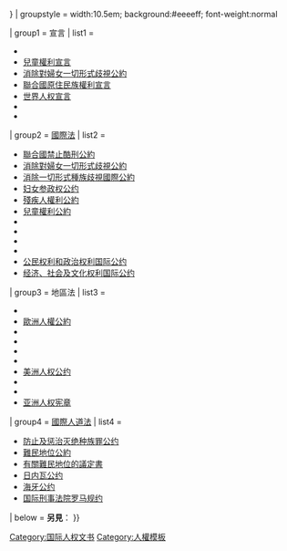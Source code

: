 {{Navbox
| name       = 國際人權文書
| title      = {{{title|[[國際人權文書]]}}}
| listclass  = hlist
| navbar     = {{{navbar|}}}
| state      = {{{state<includeonly>|autocollapse</includeonly>}}}
| border     = {{{border|{{{1|}}}}}}
| groupstyle = width:10.5em; background:#eeeeff; font-weight:normal

| group1 = 宣言
| list1  = 
* {{tsl|en|Cairo Declaration on Human Rights in Islam|開羅伊斯蘭人權宣言}}
* [[兒童權利宣言]]
* [[消除對婦女一切形式歧視公約]]
* [[聯合國原住民族權利宣言]]
* [[世界人权宣言]]
* {{tsl|en|American Declaration of the Rights and Duties of Man|美洲人類權利及義務宣言}}
* {{tsl|en|Paris Principles|巴黎原則}} 

| group2 = [[國際人權法|國際法]]
| list2  = 
* [[聯合國禁止酷刑公約]]
* [[消除對婦女一切形式歧視公約]]
* [[消除一切形式種族歧視國際公約]]
* [[妇女参政权公约]]
* [[殘疾人權利公約]]
* [[兒童權利公約]]
* {{tsl|en|United Nations Convention on the Protection of the Rights of All Migrant Workers and Members of Their Families||United Nations Convention on the Protection of the Rights of All Migrant Workers and Members of Their Families}}
* {{tsl|en|International Convention on the Suppression and Punishment of the Crime of Apartheid||International Convention on the Suppression and Punishment of the Crime of Apartheid}}
* {{tsl|en|International Convention for the Protection of All Persons from Enforced Disappearance||International Convention for the Protection of All Persons from Enforced Disappearance}}
* {{tsl|en|Indigenous and Tribal Peoples Convention, 1989||Indigenous and Tribal Peoples Convention, 1989}}
* [[公民权利和政治权利国际公约]]
* [[经济、社会及文化权利国际公约]] 

| group3 = 地區法
| list3  = 
* {{tsl|en|African Charter on Human and Peoples' Rights||African Charter on Human and Peoples' Rights}}
* [[歐洲人權公約]]
* {{tsl|en|European Convention for the Prevention of Torture and Inhuman or Degrading Treatment or Punishment ||European Convention for the Prevention of Torture and Inhuman or Degrading Treatment or Punishment }}
* {{tsl|en|Framework Convention for the Protection of National Minorities||Framework Convention for the Protection of National Minorities}}
* {{tsl|en|European Social Charter||European Social Charter}}
* {{tsl|en|American Convention on Human Rights||American Convention on Human Rights}}
* [[美洲人权公约]]
* {{tsl|en|Inter-American Convention to Prevent and Punish Torture||Inter-American Convention to Prevent and Punish Torture}}
* {{tsl|en|Inter-American Convention on the Elimination of All Forms of Discrimination against Persons with Disabilities||Inter-American Convention on the Elimination of All Forms of Discrimination against Persons with Disabilities}}
* [[亚洲人权宪章]]
| group4 = [[國際人道法]]
| list4  = 
* [[防止及惩治灭绝种族罪公约]]
* [[難民地位公約]]
* [[有關難民地位的議定書]]
* [[日内瓦公约]]
* [[海牙公约]]
* [[国际刑事法院罗马规约]] 
| below = '''另見'''： 
{{人權}}
{{世界人权宣言文件}}
}}<noinclude>


[[Category:国际人权文书]]
[[Category:人權模板]]
</noinclude>